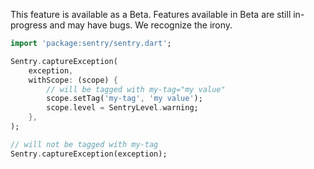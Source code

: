 <Note>

This feature is available as a Beta. Features available in Beta are still in-progress and may have bugs. We recognize the irony.

</Note>

```dart
import 'package:sentry/sentry.dart';

Sentry.captureException(
    exception,
    withScope: (scope) {
        // will be tagged with my-tag="my value"
        scope.setTag('my-tag', 'my value');
        scope.level = SentryLevel.warning;
    },
);

// will not be tagged with my-tag
Sentry.captureException(exception);
```
